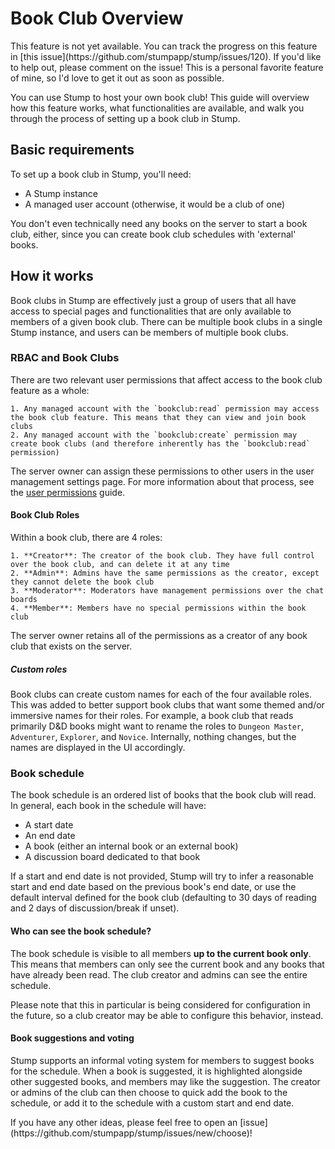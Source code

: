 
# Book Club Overview

<Callout emoji="🚧">
	This feature is not yet available. You can track the progress on this feature in [this
	issue](https://github.com/stumpapp/stump/issues/120). If you'd like to help out, please comment on
	the issue! This is a personal favorite feature of mine, so I'd love to get it out as soon as
	possible.
</Callout>

You can use Stump to host your own book club! This guide will overview how this feature works, what functionalities are available, and walk you through the process of setting up a book club in Stump.

## Basic requirements

To set up a book club in Stump, you'll need:

- A Stump instance
- A managed user account (otherwise, it would be a club of one)

You don't even technically need any books on the server to start a book club, either, since you can create book club schedules with 'external' books.

## How it works

Book clubs in Stump are effectively just a group of users that all have access to special pages and functionalities that are only available to members of a given book club. There can be multiple book clubs in a single Stump instance, and users can be members of multiple book clubs.

### RBAC and Book Clubs

There are two relevant user permissions that affect access to the book club feature as a whole:

    1. Any managed account with the `bookclub:read` permission may access the book club feature. This means that they can view and join book clubs
    2. Any managed account with the `bookclub:create` permission may create book clubs (and therefore inherently has the `bookclub:read` permission)

The server owner can assign these permissions to other users in the user management settings page. For more information about that process, see the [user permissions](/guides/access-control/permissions) guide.

#### Book Club Roles

Within a book club, there are 4 roles:

    1. **Creator**: The creator of the book club. They have full control over the book club, and can delete it at any time
    2. **Admin**: Admins have the same permissions as the creator, except they cannot delete the book club
    3. **Moderator**: Moderators have management permissions over the chat boards
    4. **Member**: Members have no special permissions within the book club

The server owner retains all of the permissions as a creator of any book club that exists on the server.

##### Custom roles

Book clubs can create custom names for each of the four available roles. This was added to better support book clubs that want some themed and/or immersive names for their roles. For example, a book club that reads primarily D&D books might want to rename the roles to `Dungeon Master`, `Adventurer`, `Explorer`, and `Novice`. Internally, nothing changes, but the names are displayed in the UI accordingly.

### Book schedule

The book schedule is an ordered list of books that the book club will read. In general, each book in the schedule will have:

- A start date
- An end date
- A book (either an internal book or an external book)
- A discussion board dedicated to that book

If a start and end date is not provided, Stump will try to infer a reasonable start and end date based on the previous book's end date, or use the default interval defined for the book club (defaulting to 30 days of reading and 2 days of discussion/break if unset).

#### Who can see the book schedule?

The book schedule is visible to all members **up to the current book only**. This means that members can only see the current book and any books that have already been read. The club creator and admins can see the entire schedule.

Please note that this in particular is being considered for configuration in the future, so a club creator may be able to configure this behavior, instead.

#### Book suggestions and voting

Stump supports an informal voting system for members to suggest books for the schedule. When a book is suggested, it is highlighted alongside other suggested books, and members may like the suggestion. The creator or admins of the club can then choose to quick add the book to the schedule, or add it to the schedule with a custom start and end date.

<Callout emoji="👀">
	If you have any other ideas, please feel free to open an
	[issue](https://github.com/stumpapp/stump/issues/new/choose)!
</Callout>
